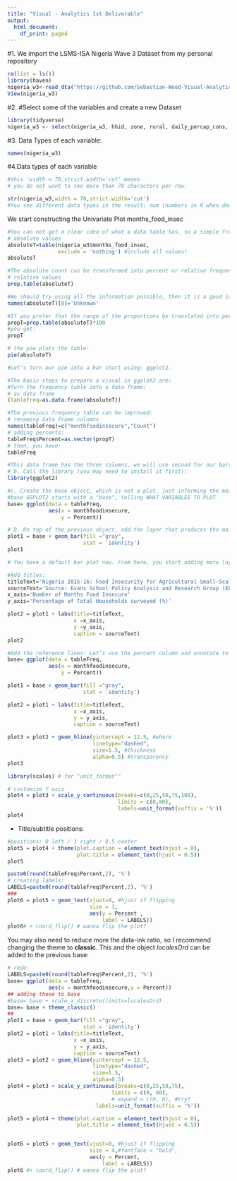 ```yaml
---
title: "Visual - Analytics 1st Deliverable"
output:
  html_document:
    df_print: paged
---
```


#1. We import the LSMS-ISA Nigeria Wave 3 Dataset from my personal repository
```r
rm(list = ls())
library(haven)
nigeria_w3<-read_dta("https://github.com/Sebastian-Wood-Visual-Analytics/deliverable1/raw/main/Nigeria_GHS_W3_household_variables.dta")
View(nigeria_w3)
```

#2. #Select some of the variables and create a new Dataset
```r

library(tidyverse)
nigeria_w3 <- select(nigeria_w3, hhid, zone, rural, daily_percap_cons, months_food_insec)
```

#3. Data Types of each variable:
```r
names(nigeria_w3)
```

#4.Data types of each variable
```r
#this 'width = 70,strict.width='cut' means
# you do not want to see more than 70 characters per row.

str(nigeria_w3,width = 70,strict.width='cut')
#You see different data types in the result: num (numbers in R when decimal values are detected). The ones that say chr are strings. You see several variables identified as factor or ordered factor, which are categorical variables.
```


We start constructing the Univariate Plot months_food_insec
```r
#You can not get a clear idea of what a data table has, so a simple frequency table is the first tool to see what these nominal data are telling us:
# absolute values
absoluteT=table(nigeria_w3$months_food_insec,
                exclude = 'nothing') #include all values!
absoluteT

#The absolute count can be transformed into percent or relative frequencies:
# relative values
prop.table(absoluteT)

#We should try using all the information possible, then it is a good idea to label the missing values:
names(absoluteT)[8]='Unknown'

#If you prefer that the range of the proportions be translated into percents you can do:
propT=prop.table(absoluteT)*100
#you get:
propT

# the pie plots the table:
pie(absoluteT)

#Let’s turn our pie into a bar chart using: ggplot2.
```


```r
#The basic steps to prepare a visual in ggplot2 are: 
#Turn the frequency table into a data frame:
# as data frame
(tableFreq=as.data.frame(absoluteT))

#The previous frequency table can be improved:
# renaming data frame columns
names(tableFreq)=c("monthfoodinsecure","Count")
# adding percents:
tableFreq$Percent=as.vector(propT)
# then, you have:
tableFreq

#This data frame has the three columns, we will use second for our bars.
# b. Call the library (you may need to install it first):
library(ggplot2)

#c. Create the base object, which is not a plot, just informing the main variables:
#base GGPLOT2 starts with a "base", telling WHAT VARIABLES TO PLOT
base= ggplot(data = tableFreq, 
             aes(x = monthfoodinsecure,
                 y = Percent)) 

# D. On top of the previous object, add the layer that produces the main plots (the next layers will add or customize elements in the plot):
plot1 = base + geom_bar(fill ="gray",
                        stat = 'identity') 
plot1
```



```r
# You have a default bar plot now. From here, you start adding more layers that will change the default.

#Add titles:
titleText='Nigeria 2015-16: Food Insecurity for Agricultural Small-Scale Producers'
sourceText='Source: Evans School Policy Analysis and Research Group (EPAR).'
x_axis='Number of Months Food Insecure'
y_axis='Percentage of Total Households surveyed (%)'

plot2 = plot1 + labs(title=titleText,
                     x =x_axis,
                     y =y_axis,
                     caption = sourceText) 
plot2

#Add the reference lines: Let’s use the percent column and annotate to show a particular value:
base= ggplot(data = tableFreq, 
             aes(x = monthfoodinsecure,
                 y = Percent)) 

plot1 = base + geom_bar(fill ="gray",
                        stat = 'identity') 

plot2 = plot1 + labs(title=titleText,
                     x =x_axis, 
                     y = y_axis,
                     caption = sourceText)

plot3 = plot2 + geom_hline(yintercept = 12.5, #where
                           linetype="dashed", 
                           size=1.5, #thickness
                           alpha=0.5) #transparency
plot3
```


```r
library(scales) # for "unit_format""

# customize Y axis
plot4 = plot3 + scale_y_continuous(breaks=c(0,25,50,75,100),
                                   limits = c(0,80), 
                                   labels=unit_format(suffix = '%')) 
plot4
```

* Title/subtitle positions:
```r
#positions: 0 left / 1 right / 0.5 center
plot5 = plot4 + theme(plot.caption = element_text(hjust = 0), 
                      plot.title = element_text(hjust = 0.5))
plot5
```


```r
paste0(round(tableFreq$Percent,2), '%')
# creating labels:
LABELS=paste0(round(tableFreq$Percent,2), '%')
###
plot6 = plot5 + geom_text(vjust=0, #hjust if flipping
                          size = 3,
                          aes(y = Percent ,
                              label = LABELS))
plot6# + coord_flip() # wanna flip the plot?

```




You may also need to reduce more the data-ink ratio, so I recommend changing the theme to **classic**. This and the object _localesOrd_ can be added to the previous base:
```r
# redo:
LABELS=paste0(round(tableFreq$Percent,2), '%')
base= ggplot(data = tableFreq, 
             aes(x = monthfoodinsecure,y = Percent)) 
## adding these to base
#base= base + scale_x_discrete(limits=localesOrd) 
base= base + theme_classic()
##
plot1 = base + geom_bar(fill ="gray",
                        stat = 'identity') 
plot2 = plot1 + labs(title=titleText,
                     x =x_axis, 
                     y = y_axis,
                     caption = sourceText)
plot3 = plot2 + geom_hline(yintercept = 12.5, 
                           linetype="dashed", 
                           size=1.5, 
                           alpha=0.5)
plot4 = plot3 + scale_y_continuous(breaks=c(0,25,50,75),
                                 limits = c(0, 80),
                                 # expand = c(0, 0), #try?
                            labels=unit_format(suffix = '%')) 

plot5 = plot4 + theme(plot.caption = element_text(hjust = 0),
                      plot.title = element_text(hjust = 0.5))


plot6 = plot5 + geom_text(vjust=0, #hjust if flipping
                          size = 4,#fontface = "bold",
                          aes(y = Percent,
                              label = LABELS))
plot6 #+ coord_flip() # wanna flip the plot?
```
